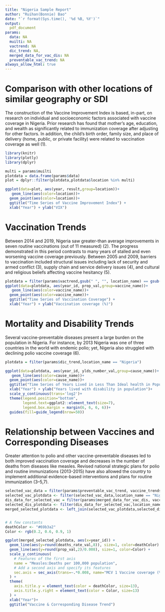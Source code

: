 ```yaml
---
title: "Nigeria Sample Report"
author: "Ruihan(Bonnie) Bao"
date: "`r format(Sys.time(), '%d %B, %Y')`"
output: 
  pdf_document
params:
  data: NA
  muilti: NA
  vactrend: NA
  dic_trend: NA,
  merged_data_for_vac_dis: NA
  preventable_vac_trend: NA
always_allow_html: true
---
```


# Comparison with other locations of similar geography or SDI

The construction of the Vaccine Improvement Index is based, in-part, on research on individual and socioeconomic factors associated with vaccine coverage in Nigeria. Prior research has found that mother’s age, education, and wealth as significantly related to immunization coverage after adjusting for other factors. In addition, the child’s birth order, family size, and place of delivery (home, public, or private facility) were related to vaccination coverage as well (1).


```r
library(knitr)
library(plotly)
library(dplyr)

multi = params$muilti
plotdata = data.frame(params$data)
plot = dplyr::filter(plotdata,plotdata$location %in% multi)

ggplot(data=plot, aes(year, result,group=location))+
   geom_line(aes(color=location))+
  geom_point(aes(color=location))+ 
  ggtitle("Time Series of Vaccine Improvement Index") + 
  xlab("Year") + ylab("VIX")
```

# Vaccination Trends

Between 2014 and 2019, Nigeria saw greater-than average improvements in seven routine vaccinations (out of 11 measured) (2). The progress demonstrated in this period contrasts to many years of stalled and even worsening vaccine coverage previously. Between 2005 and 2009, barriers to vaccination included structural issues including lack of security and armed conflict (3), supply chain and service delivery issues (4), and cultural and religious beliefs affecting vaccine hesitancy (5).

```r
plotdata = filter(params$vactrend,gsub(" ", "", location_name) == gsub(" ", "", "Nigeria"))
ggplot(data=plotdata, aes(year_id, prop_val,group=vaccine_name))+
   geom_line(aes(color=vaccine_name))+
  geom_point(aes(color=vaccine_name))+ 
  ggtitle("Time Series of Vaccination Coverage") + 
  xlab("Year") + ylab("Vaccination coverage (%)")
```

# Mortality and Disability Trends

Several vaccine-preventable diseases present a large burden on the population in Nigeria. For instance, by 2013 Nigeria was one of three countries in the world with endemic polio; yet, Nigeria also struggled with declining polio vaccine coverage (6).

```r
plotdata = filter(params$dic_trend,location_name == "Nigeria")

ggplot(data=plotdata, aes(year_id, ylds_number_val,group=cause_name))+
   geom_line(aes(color=cause_name))+
  geom_point(aes(color=cause_name))+ 
  ggtitle("Time Series of Years Lived in Less Than Ideal health in Population") + 
  xlab("Year") + ylab("Years lived with disability in population")+ 
  scale_y_continuous(trans='log2')+
  theme(legend.position="bottom",
        legend.text=ggplot2::element_text(size=7),
        legend.box.margin = margin(6, 6, 6, 6))+
  guides(fill=guide_legend(nrow=50))
```


# Relationship between Vaccines and Corresponding Diseases
Greater attention to polio and other vaccine-preventable diseases led to both improved vaccination coverage and decreases in the number of deaths from diseases like measles. Revised national strategic plans for polio and routine immunizations (2013-2015) have also allowed the country to implement additional evidence-based interventions and plans for routine immunization (3–5,7).

```r
selected_vac_data = filter(params$preventable_vac_trend, vaccine_trends$vaccine_name=="MCV1")
selected_vac_plotdata <- filter(selected_vac_data,location_name == "Nigeria")
dis_data_for_selected_vac = filter(params$merged_data_for_vac_dis, vaccine_name=="MCV1")
selected_dis_plotdata <- filter(dis_data_for_selected_vac,location_name == "Nigeria")
merged_selected_plotdata <- left_join(selected_vac_plotdata,selected_dis_plotdata, "year_id", "year_id")


# A few constants
deathColor <- "#69b3a2"
Color <- rgb(0.2, 0.6, 0.9, 1)

ggplot(merged_selected_plotdata, aes(x=year_id)) +
  geom_line(aes(y=round(deaths_rate_val,8)), size=1, color=deathColor) + 
  geom_line(aes(y=round(prop_val,2)/0.008), size=1, color=Color) +
  scale_y_continuous(
    # Features of the first axis
    name = "Measles:Deaths per 100,000 population",
    # Add a second axis and specify its features
    sec.axis = sec_axis(trans=~.*0.008, name="MCV 1 Vaccine coverage (%)")
  ) + 
  theme(
    axis.title.y = element_text(color = deathColor, size=13),
    axis.title.y.right = element_text(color = Color, size=13)
  ) +
  xlab("Year")+
  ggtitle("Vaccine & Corresponding Disease Trend")
```
